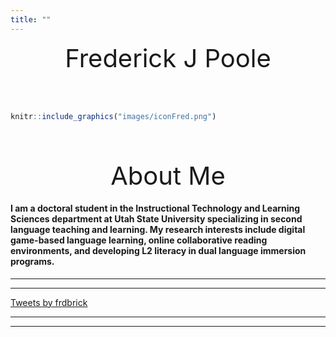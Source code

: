 ```yaml
---
title: ""
---
```

<!-- Global site tag (gtag.js) - Google Analytics -->
<script async src="https://www.googletagmanager.com/gtag/js?id=UA-116712862-1"></script>
<script>
  window.dataLayer = window.dataLayer || [];
  function gtag(){dataLayer.push(arguments);}
  gtag('js', new Date());

  gtag('config', 'UA-116712862-1');
</script>

<center  style="font-size:40px">Frederick J Poole </center>
</br>
</br>


```r
knitr::include_graphics("images/iconFred.png")
```
</br>
</br>

<center  style="font-size:40px">About Me </center>

#### I am a doctoral student in the Instructional Technology and Learning Sciences department at Utah State University specializing in second language teaching and learning. My research interests include digital game-based language learning, online collaborative reading environments, and developing L2 literacy in dual language immersion programs. 
<hr>
<hr>
<a class="twitter-timeline" href="https://twitter.com/frdbrick?ref_src=twsrc%5Etfw" data-chrome="nofooter noborders" 
data-tweet-limit="2" 
data-height="250">Tweets by frdbrick</a> <script async src="https://platform.twitter.com/widgets.js" charset="utf-8"></script>
<hr>
<hr>